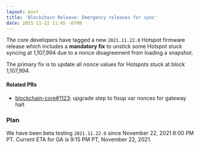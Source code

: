 ```yaml
---
layout: post
title: 'Blockchain Release: Emergency releases for sync'
date: 2021-11-22 11:45 -0700
---
```


The core developers have tagged a new `2021.11.22.0` Hotspot firmware release which includes a
**mandatory fix** to unstick some Hotspot stuck syncing at 1,107,994 due to a nonce disagreement
from loading a snapshot.

<!--truncate-->

The primary fix is to update all nonce values for Hotspots stuck at block 1,107,994.

#### Related PRs

- [blockchain-core#1123](https://github.com/helium/blockchain-core/pull/1123): upgrade step to fixup
  var nonces for gateway halt

### Plan

We have been beta testing `2021.11.22.0` since November 22, 2021 8:00 PM PT. Current ETA for GA is
9:15 PM PT, November 22, 2021.
